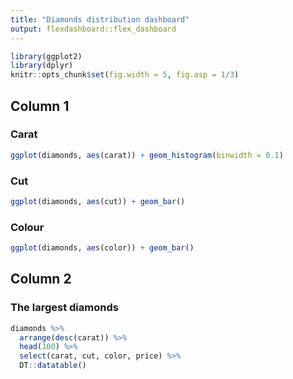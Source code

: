 ---
title: "Diamonds distribution dashboard"
output: flexdashboard::flex_dashboard
---

```{r setup, include = FALSE}
library(ggplot2)
library(dplyr)
knitr::opts_chunk$set(fig.width = 5, fig.asp = 1/3)
```

## Column 1

### Carat

```{r}
ggplot(diamonds, aes(carat)) + geom_histogram(binwidth = 0.1)
```

### Cut

```{r}
ggplot(diamonds, aes(cut)) + geom_bar()
```

### Colour

```{r}
ggplot(diamonds, aes(color)) + geom_bar()
```

## Column 2

### The largest diamonds

```{r}
diamonds %>% 
  arrange(desc(carat)) %>% 
  head(100) %>% 
  select(carat, cut, color, price) %>% 
  DT::datatable()
```